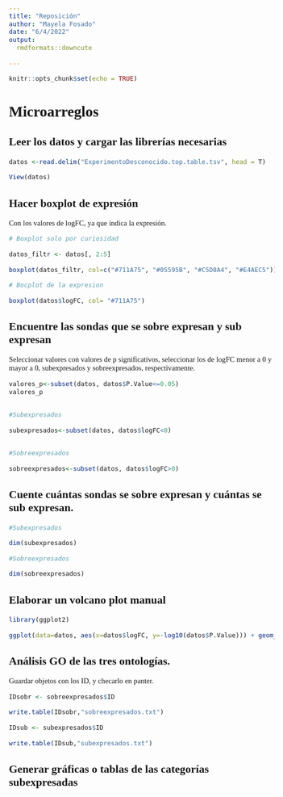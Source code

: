 ---
title: "Reposición"
author: "Mayela Fosado"
date: "6/4/2022"
output: 
  rmdformats::downcute
  
---
<style type="text/css">
  body{
    font-family: Century Gothic;
  font-size: 11pt;
  
}
</style>

```{r setup, include=FALSE}
knitr::opts_chunk$set(echo = TRUE)
```

# Microarreglos

## Leer los datos y cargar las librerías necesarias

```{r}

datos <-read.delim("ExperimentoDesconocido.top.table.tsv", head = T)

View(datos)

```

## Hacer boxplot de expresión

Con los valores de logFC, ya que indica la expresión.

```{r pressure, echo=FALSE}


# Boxplot solo por curiosidad

datos_filtr <- datos[, 2:5]

boxplot(datos_filtr, col=c("#711A75", "#05595B", "#C5D8A4", "#E4AEC5"))

# Bocplot de la expresion

boxplot(datos$logFC, col= "#711A75")

```

## Encuentre las sondas que se sobre expresan y sub expresan

Seleccionar valores con  valores de p significativos, seleccionar los de logFC menor a 0 y mayor a 0, subexpresados y sobreexpresados, respectivamente.

```{r}

valores_p<-subset(datos, datos$P.Value<=0.05)
valores_p


#Subexpresados

subexpresados<-subset(datos, datos$logFC<0)


#Sobreexpresados

sobreexpresados<-subset(datos, datos$logFC>0)

```


## Cuente cuántas sondas se sobre expresan y cuántas se sub expresan.


```{r}

#Subexpresados

dim(subexpresados)

#Sobreexpresados

dim(sobreexpresados)


```


## Elaborar un volcano plot manual

```{r, warning.messages = F}

library(ggplot2)

ggplot(data=datos, aes(x=datos$logFC, y=-log10(datos$P.Value))) + geom_point(col = "#711A75")


```


## Análisis GO de las tres ontologías.

Guardar objetos con los ID, y checarlo en panter.

```{r}

IDsobr <- sobreexpresados$ID

write.table(IDsobr,"sobreexpresados.txt")

IDsub <- subexpresados$ID

write.table(IDsub,"subexpresados.txt")

```

## Generar gráficas o tablas de las categorías subexpresadas

```{r}


```

